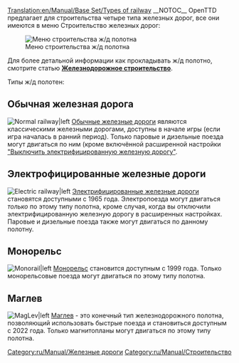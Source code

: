 [[Translation:en/Manual/Base Set/Types of railway]]
{{ru/Manual/Base Set/Типы железных дорог}}
__NOTOC__
OpenTTD предлагает для строительства четыре типа железных дорог, все они имеются в меню Строительство железных дорог:

[[File:ru/Manual/Openttd-rail1.png|Меню строительства ж/д полотна]]

Для более детальной информации как прокладывать ж/д полотно, смотрите статью [[ru/Manual/Железнодорожное строительство|'''Железнодорожное строительство''']].

Типы ж/д полотен:

==Обычная железная дорога==
[[File:en/Manual/Base Set/NRail1Piece.png|Normal railway|left]]
[[ru/Manual/Base Set/Железные дороги|Обычные железные дороги]] являются классическими железными дорогами, доступны в начале игры (если игра началась в ранний период). Только паровые и дизельные поезда могут двигаться по ним (кроме включённой расширенной настройки [[en/Archive/Manual/Settings/Advanced Settings/Vehicles#disable-electric-rails|"Выключить электрифицированную железную дорогу"]].

==Электрофицированные железные дороги==
[[File:en/Manual/Base Set/ERail1Piece.png|Electric railway|left]]
[[ru/Manual/Base Set/Электрифицированные железные дороги|Электрифицированные железные дороги]] становятся доступными с 1965 года. Электропоезда могут двигаться ''только'' по этому типу полотна, кроме случая, когда вы отключили электрифицированную железную дорогу в расширенных настройках. Паровые и дизельные поезда также могут двигаться по данному полотну.

==Монорельс==
[[File:en/Manual/Base Set/Monorail1Piece.png|Monorail|left]]
[[ru/Manual/Base Set/Монорельс|Монорельс]] становится доступным с 1999 года. Только монорельсовые поезда могут двигаться по этому типу полотна.

==Маглев==
[[File:en/Manual/Base Set/Maglev1Piece.png|MagLev|left]]
[[ru/Manual/Base Set/Магнитоплан|Маглев]] - это конечный тип железнодорожного полотна, позволяющий использовать быстрые поезда и становиться доступным с 2022 года. Только магнитопланы могут двигаться по этому типу полотна.

[[Category:ru/Manual/Железные дороги]]
[[Category:ru/Manual/Строительство]]